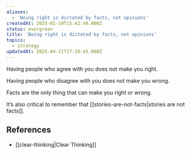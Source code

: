 ```yaml
---
aliases:
  - 'Being right is dictated by facts, not opinions'
createdAt: 2025-01-19T15:42:49.000Z
status: evergreen
title: 'Being right is dictated by facts, not opinions'
topics:
  - strategy
updatedAt: 2025-04-21T17:30:45.000Z
---
```

Having people who agree with you does not make you right.

Having people who disagree with you does not make you wrong.

Facts are the only thing that can make you right or wrong.

It’s also critical to remember that [[stories-are-not-facts|stories are not facts]].

## References

- [[clear-thinking|Clear Thinking]]
